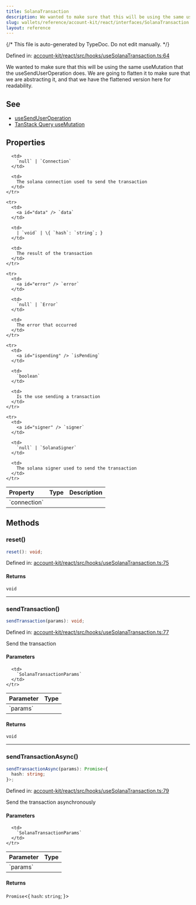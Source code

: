 ```yaml
---
title: SolanaTransaction
description: We wanted to make sure that this will be using the same useMutation that the useSendUserOperation does. We are going to flatten it to make sure that we are abstracting it, and that we have the flattened version here for readability.
slug: wallets/reference/account-kit/react/interfaces/SolanaTransaction
layout: reference
---
```


{/* This file is auto-generated by TypeDoc. Do not edit manually. */}

Defined in: [account-kit/react/src/hooks/useSolanaTransaction.ts:64](https://github.com/alchemyplatform/aa-sdk/blob/dc58c113ff1eeb06d4b3f76c505cbbaad47db8fc/account-kit/react/src/hooks/useSolanaTransaction.ts#L64)

We wanted to make sure that this will be using the same useMutation that the
useSendUserOperation does.
We are going to flatten it to make sure that we are abstracting it, and that we have
the flattened version here for readability.

## See

- [useSendUserOperation](../functions/useSendUserOperation.mdx)
- [TanStack Query useMutation](https://tanstack.com/query/v5/docs/framework/react/reference/useMutation)

## Properties

<table>
  <thead>
    <tr>
      <th align="left">Property</th>
      <th align="left">Type</th>
      <th align="left">Description</th>
    </tr>
  </thead>

  <tbody>
    <tr>
      <td>
        <a id="connection" /> `connection`
      </td>

      <td>
        `null` | `Connection`
      </td>

      <td>
        The solana connection used to send the transaction
      </td>
    </tr>

    <tr>
      <td>
        <a id="data" /> `data`
      </td>

      <td>
        | `void` | \{ `hash`: `string`; }
      </td>

      <td>
        The result of the transaction
      </td>
    </tr>

    <tr>
      <td>
        <a id="error" /> `error`
      </td>

      <td>
        `null` | `Error`
      </td>

      <td>
        The error that occurred
      </td>
    </tr>

    <tr>
      <td>
        <a id="ispending" /> `isPending`
      </td>

      <td>
        `boolean`
      </td>

      <td>
        Is the use sending a transaction
      </td>
    </tr>

    <tr>
      <td>
        <a id="signer" /> `signer`
      </td>

      <td>
        `null` | `SolanaSigner`
      </td>

      <td>
        The solana signer used to send the transaction
      </td>
    </tr>

  </tbody>
</table>

## Methods

### reset()

```ts
reset(): void;
```

Defined in: [account-kit/react/src/hooks/useSolanaTransaction.ts:75](https://github.com/alchemyplatform/aa-sdk/blob/dc58c113ff1eeb06d4b3f76c505cbbaad47db8fc/account-kit/react/src/hooks/useSolanaTransaction.ts#L75)

#### Returns

`void`

---

### sendTransaction()

```ts
sendTransaction(params): void;
```

Defined in: [account-kit/react/src/hooks/useSolanaTransaction.ts:77](https://github.com/alchemyplatform/aa-sdk/blob/dc58c113ff1eeb06d4b3f76c505cbbaad47db8fc/account-kit/react/src/hooks/useSolanaTransaction.ts#L77)

Send the transaction

#### Parameters

<table>
  <thead>
    <tr>
      <th align="left">Parameter</th>
      <th align="left">Type</th>
    </tr>
  </thead>

  <tbody>
    <tr>
      <td>
        `params`
      </td>

      <td>
        `SolanaTransactionParams`
      </td>
    </tr>

  </tbody>
</table>

#### Returns

`void`

---

### sendTransactionAsync()

```ts
sendTransactionAsync(params): Promise<{
  hash: string;
}>;
```

Defined in: [account-kit/react/src/hooks/useSolanaTransaction.ts:79](https://github.com/alchemyplatform/aa-sdk/blob/dc58c113ff1eeb06d4b3f76c505cbbaad47db8fc/account-kit/react/src/hooks/useSolanaTransaction.ts#L79)

Send the transaction asynchronously

#### Parameters

<table>
  <thead>
    <tr>
      <th align="left">Parameter</th>
      <th align="left">Type</th>
    </tr>
  </thead>

  <tbody>
    <tr>
      <td>
        `params`
      </td>

      <td>
        `SolanaTransactionParams`
      </td>
    </tr>

  </tbody>
</table>

#### Returns

`Promise`\<\{
`hash`: `string`;
}>
